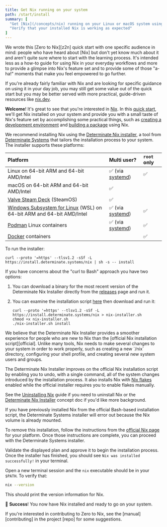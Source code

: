 ```yaml
---
title: Get Nix running on your system
path: /start/install
summary: [
  "Get [Nix](/concepts/nix) running on your Linux or macOS system using [nix-installer](/concepts/nix-installer)",
  "Verify that your installed Nix is working as expected"
]
---
```


<Admonition success open title="The target audience for the quick start" id="quick-start-audience" client:load>
We wrote this [Zero to Nix][z2n] quick start with one specific audience in mind: people who have heard about [Nix] but don't yet know much about it and aren't quite sure where to start with the learning process.
It's intended less as a how-to guide for using Nix in your everyday workflows and more to provide a glimpse into Nix's feature set and to provide some of those "a-ha!" moments that make you feel empowered to go further.

If you're already fairly familiar with Nix and are looking for specific guidance on using it in your day job, you may still get some value out of the quick start but you may be better served with more practical, guide-driven resources like [nix.dev].
</Admonition>

**Welcome**!
It's great to see that you're interested in [Nix].
In this [quick start][start], we'll get Nix installed on your system and provide you with a small taste of Nix's feature set by accomplishing some practical things, such as [creating a development environment][dev] and [building a package][build] using Nix.

We recommend installing Nix using the [Determinate Nix installer][nix-installer], a tool from [Determinate Systems][detsys] that tailors the installation process to your system.
The installer supports these platforms:

Platform | Multi user? | `root` only
:--------|:------------|:-----------
Linux on 64-bit ARM and 64-bit AMD/Intel | ✅ (via [systemd]) | ✅
macOS on 64-bit ARM and 64-bit AMD/Intel | ✅ |
[Valve Steam Deck][steamdeck] (SteamOS) | ✅ |
[Windows Subsystem for Linux][wsl] (WSL) on 64-bit ARM and 64-bit AMD/Intel | ✅ (via [systemd]) | ✅
[Podman] Linux containers | ✅ (via [systemd]) | ✅
[Docker] containers | | ✅

To run the installer:

```shell
curl --proto '=https' --tlsv1.2 -sSf -L https://install.determinate.systems/nix | sh -s -- install
```

If you have concerns about the "curl to Bash" approach you have two options:

1. You can download a binary for the most recent version of the Determinate Nix Installer directly from the [releases] page and run it.
1. You can examine the installation script [here][script] then download and run it:

    ```shell
    curl --proto '=https' --tlsv1.2 -sSf -L https://install.determinate.systems/nix > nix-installer.sh
    chmod +x nix-installer.sh
    ./nix-installer.sh install
    ```

<Admonition info title="Why aren't we using the official Nix installation script here?" id="why-nix-installer" client:load>
We believe that the Determinate Nix Installer provides a smoother experience for people who are new to Nix than the [official Nix installation script][official].
Unlike many tools, Nix needs to make several changes to your system in order to work properly, such as creating a new `/nix` directory, configuring your shell profile, and creating several new system users and groups.

The Determinate Nix Installer improves on the official Nix installation script by enabling you to undo, with a single command, all of the system changes introduced by the installation process.
It also installs Nix with [Nix flakes][flakes] enabled while the official installer requires you to enable flakes manually.

See the [Uninstalling Nix][uninstall] guide if you need to uninstall Nix or the [Determinate Nix Installer][nix-installer] concept doc if you'd like more background.
</Admonition>

<Admonition warning title="Need to remove a Nix installation from the official installer?" id="official-uninstall" client:load>
If you have previously installed Nix from the official Bash-based installation script, the Determinate Systems installer will error out because the Nix volume is already mounted.

To remove this installation, follow the instructions from the [official Nix page][official-uninstaller] for your platform. Once those instructions are complete, you can proceed with the Determinate Systems installer.
</Admonition>

Validate the displayed plan and approve it to begin the installation process.
Once the installer has finished, you should see `Nix was installed successfully!` in your terminal.

Open a new terminal session and the `nix` executable should be in your `$PATH`.
To verify that:

```bash
nix --version
```

This should print the version information for Nix.

:rocket: **Success**!
You now have Nix installed and ready to go on your system.

<Admonition info title="How to contribute to Zero to Nix" id="contributing" client:load>
If you're interested in contributing to Zero to Nix, see the [manual][contributing] in the project [repo] for some suggestions.
</Admonition>

[apfs]: https://es.wikipedia.org/wiki/Apple_File_System
[build]: /start/nix-build
[contributing]: https://github.com/DeterminateSystems/zero-to-nix/tree/main/CONTRIBUTING.md
[detsys]: https://determinate.systems
[dev]: /start/nix-develop
[docker]: https://docker.com
[flakes]: /concepts/flakes
[json]: https://json.org
[multi]: https://nixos.org/manual/nix/stable/installation/multi-user
[nix]: https://nixos.org
[nix-installer]: /concepts/nix-installer
[nix.dev]: https://nix.dev
[official]: https://nixos.org/download
[podman]: https://podman.io
[releases]: https://github.com/DeterminateSystems/nix-installer/releases
[repo]: https://github.com/DeterminateSystems/zero-to-nix
[script]: https://raw.githubusercontent.com/DeterminateSystems/nix-installer/main/nix-installer.sh
[start]: /start
[steamdeck]: https://steamdeck.com
[store]: /concepts/nix-store
[systemd]: https://systemd.io
[uninstall]: /start/uninstall
[wsl]: https://learn.microsoft.com/windows/wsl
[z2n]: /
[official-uninstaller]: https://nixos.org/manual/nix/stable/installation/installing-binary.html#uninstalling
